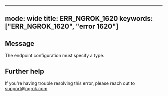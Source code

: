 
---
mode: wide
title: ERR_NGROK_1620
keywords: ["ERR_NGROK_1620", "error 1620"]
---

## Message
The endpoint configuration must specify a type.




## Further help
If you're having trouble resolving this error, please reach out to [support@ngrok.com](mailto:support@ngrok.com?subject=Help%20with%20ERR_NGROK_1620)

